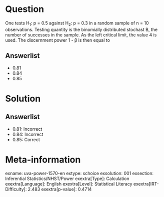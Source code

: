 Question
========

One tests H~1~: p = 0.5 against H~2~: p = 0.3 in a random sample of n = 10 observations. Testing quantity is the binomially distributed stochast B, the number of successes in the sample. As the left critical limit, the value 4 is used. The discernment power 1 - β is then equal to

Answerlist
----------

* 0.81
* 0.84
* 0.85

Solution
========

Answerlist
----------

* 0.81: Incorrect
* 0.84: Incorrect
* 0.85: Correct

Meta-information
================
exname: uva-power-1570-en
extype: schoice
exsolution: 001
exsection: Inferential Statistics/NHST/Power
exextra[Type]: Calculation
exextra[Language]: English
exextra[Level]: Statistical Literacy
exextra[IRT-Difficulty]: 2.483
exextra[p-value]: 0.4714
